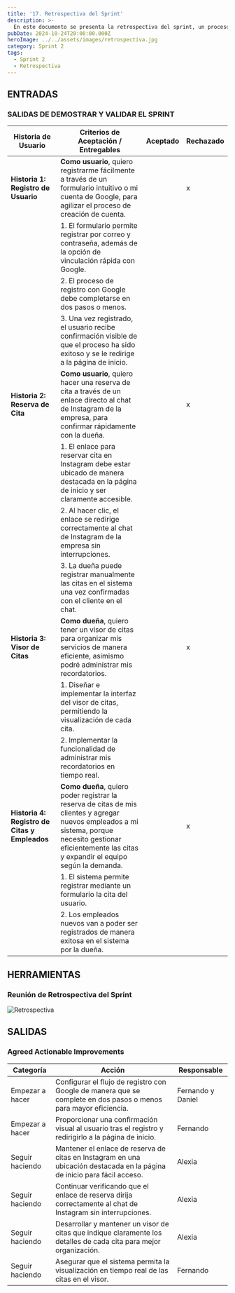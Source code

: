 ```yaml
---
title: '17. Retrospectiva del Sprint'
description: >-
  En este documento se presenta la retrospectiva del sprint, un proceso clave en la metodología Scrum donde el equipo reflexiona sobre el trabajo realizado durante el sprint anterior. Se evalúan los éxitos, las dificultades encontradas y se identifican oportunidades de mejora. El objetivo es fomentar la autoevaluación y la mejora continua del equipo para optimizar el rendimiento en futuros sprints.
pubDate: 2024-10-24T20:00:00.000Z
heroImage: ../../assets/images/retrospectiva.jpg
category: Sprint 2
tags:
  - Sprint 2
  - Retrospectiva
---
```


## ENTRADAS

### SALIDAS DE DEMOSTRAR Y VALIDAR EL SPRINT

| **Historia de Usuario**                       | **Criterios de Aceptación / Entregables**                                                                                                                                                                     | **Aceptado** | **Rechazado** |
| --------------------------------------------- | ------------------------------------------------------------------------------------------------------------------------------------------------------------------------------------------------------------- | ------------ | ------------- |
| **Historia 1: Registro de Usuario**           | **Como usuario**, quiero registrarme fácilmente a través de un formulario intuitivo o mi cuenta de Google, para agilizar el proceso de creación de cuenta.                                                    |              | x             |
|                                               | 1. El formulario permite registrar por correo y contraseña, además de la opción de vinculación rápida con Google.                                                                                             |              |               |
|                                               | 2. El proceso de registro con Google debe completarse en dos pasos o menos.                                                                                                                                   |              |               |
|                                               | 3. Una vez registrado, el usuario recibe confirmación visible de que el proceso ha sido exitoso y se le redirige a la página de inicio.                                                                       |              |               |
| **Historia 2: Reserva de Cita**               | **Como usuario**, quiero hacer una reserva de cita a través de un enlace directo al chat de Instagram de la empresa, para confirmar rápidamente con la dueña.                                                 |              | x             |
|                                               | 1. El enlace para reservar cita en Instagram debe estar ubicado de manera destacada en la página de inicio y ser claramente accesible.                                                                        |              |               |
|                                               | 2. Al hacer clic, el enlace se redirige correctamente al chat de Instagram de la empresa sin interrupciones.                                                                                                  |              |               |
|                                               | 3. La dueña puede registrar manualmente las citas en el sistema una vez confirmadas con el cliente en el chat.                                                                                                |              |               |
| **Historia 3: Visor de Citas**                | **Como dueña**, quiero tener un visor de citas para organizar mis servicios de manera eficiente, asimismo podré administrar mis recordatorios.                                                                |              | x             |
|                                               | 1. Diseñar e implementar la interfaz del visor de citas, permitiendo la visualización de cada cita.                                                                                                           |              |               |
|                                               | 2. Implementar la funcionalidad de administrar mis recordatorios en tiempo real.                                                                                                                              |              |               |
| **Historia 4: Registro de Citas y Empleados** | **Como dueña**, quiero poder registrar la reserva de citas de mis clientes y agregar nuevos empleados a mi sistema, porque necesito gestionar eficientemente las citas y expandir el equipo según la demanda. |              | x             |
|                                               | 1. El sistema permite registrar mediante un formulario la cita del usuario.                                                                                                                                   |              |               |
|                                               | 2. Los empleados nuevos van a poder ser registrados de manera exitosa en el sistema por la dueña.                                                                                                             |              |               |

## HERRAMIENTAS

### Reunión de Retrospectiva del Sprint

![Retrospectiva](../../assets/images/priorizado.jpeg)

## SALIDAS

### Agreed Actionable Improvements

| **Categoría**   | **Acción**                                                                                                               | **Responsable**   |
| --------------- | ------------------------------------------------------------------------------------------------------------------------ | ----------------- |
| Empezar a hacer | Configurar el flujo de registro con Google de manera que se complete en dos pasos o menos para mayor eficiencia.         | Fernando y Daniel |
| Empezar a hacer | Proporcionar una confirmación visual al usuario tras el registro y redirigirlo a la página de inicio.                    | Fernando          |
| Seguir haciendo | Mantener el enlace de reserva de citas en Instagram en una ubicación destacada en la página de inicio para fácil acceso. | Alexia            |
| Seguir haciendo | Continuar verificando que el enlace de reserva dirija correctamente al chat de Instagram sin interrupciones.             | Alexia            |
| Seguir haciendo | Desarrollar y mantener un visor de citas que indique claramente los detalles de cada cita para mejor organización.       | Alexia            |
| Seguir haciendo | Asegurar que el sistema permita la visualización en tiempo real de las citas en el visor.                                | Fernando          |
